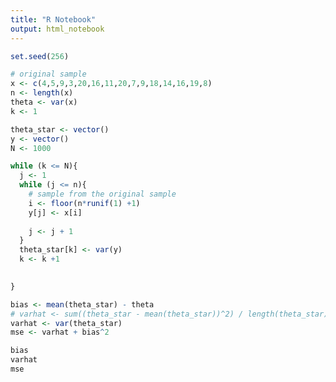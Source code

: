 ```yaml
---
title: "R Notebook"
output: html_notebook
---
```


```r
set.seed(256)

# original sample
x <- c(4,5,9,3,20,16,11,20,7,9,18,14,16,19,8)
n <- length(x)
theta <- var(x)
k <- 1

theta_star <- vector()
y <- vector()
N <- 1000

while (k <= N){
  j <- 1
  while (j <= n){
    # sample from the original sample
    i <- floor(n*runif(1) +1)
    y[j] <- x[i]
    
    j <- j + 1
  }
  theta_star[k] <- var(y)
  k <- k +1
  

}

bias <- mean(theta_star) - theta
# varhat <- sum((theta_star - mean(theta_star))^2) / length(theta_star)
varhat <- var(theta_star)
mse <- varhat + bias^2

bias
varhat
mse
```





